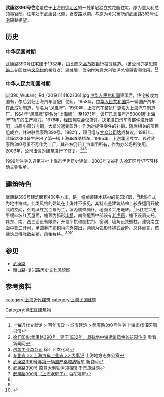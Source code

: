 {{上海市优秀历史建筑 |
省区市 = 上海市 |
名称 = 武康路390号住宅 |
图片 = [[File:Former_Residence_of_Italian_Consulate_General_Shanghai.JPG|240px]]|
编号 = 3-81 |
时代 = 1932年|
所在 = [[上海市|上海市]][[徐汇区|徐汇区]][[武康路_(上海)|武康路]]390号|
公布 = 1999年 |
}}
'''武康路390号住宅'''是位于[[上海市|上海市]][[徐汇区|徐汇区]]的一处单层独立式花园住宅，原为意大利总领事官邸。住宅处于[[武康路_(上海)|武康路]]北侧，泰安路以南，与原为黄兴寓所的[[武康路393号住宅|武康路393号住宅]]隔路相望。

==历史==
===中华民国时期===
武康路390号住宅建于1932年，由比商[[义品放款银行|义品放款银行]]投资建造。（该公司亦是[[思南路|思南路]]上花园住宅[[思南公馆#思南路51-95号住宅|义品村]]的投资者）建成后，住宅作为意大利驻沪总领事官邸使用。<ref name=yp>[http://www.yplib.org.cn/structure/jdsh/bnsz/jz_73906_1.htm 上海近代文献馆 > 百年市政 >	城市建筑 > 武康路390号住宅] {{Wayback|url=http://www.yplib.org.cn/structure/jdsh/bnsz/jz_73906_1.htm |date=20140714231741 }}上海市杨浦区图书馆</ref><ref name=kk>[http://shanghai.kankanews.com/shgov/2013-09-17/2750845.shtml 徐汇印象:武康路390号，建于1932年，具有地中海建筑风格的花园住宅] {{Wayback|url=http://shanghai.kankanews.com/shgov/2013-09-17/2750845.shtml |date=20140714175209 }}看看新闻网</ref>

===中华人民共和国时期===
[[File:390_Wukang_Rd_(20191114162236).jpg|thumb]]
{{参见|上汽集团}}
[[中华人民共和国|中华人民共和国]]建国后，住宅被收为国有，尔后划归上海汽车装配厂使用。1958年，[[中华人民共和国|中华人民共和国]]第一辆国产汽车在此成功制造，命名为“凤凰牌”。1960年，上海汽车装配厂更名为上海汽车制造厂。1964年“凤凰牌”更名为“上海牌”。至1975年，该厂已具备年产5000辆“上海牌”轿车的生产能力。1978年，经国务院会议商讨，决定进口汽车零部件进行装配，成品小部分内销，大部分返销国外，作为对提供零件的补偿。随后相关的项目组成立，并进驻武康路390号。1982年，项目组与[[大众公司|大众公司]]达成协议。1983年，武康路390号生产出了第一辆上海桑塔纳轿车。1995年，[[上汽集团|上汽集团]]成立。现时武康路390号虽不再作为工厂，其产权仍归上汽集团所有，作为办公场所使用。2003年，公司出资对建筑进行了修复。<ref>[http://whj.xh.sh.cn/xhwh_website/HTML/xhwh/xhwh_wwbh_wbdw/Info/Detail_25754.htm 汽车工业总公司] {{Wayback|url=http://whj.xh.sh.cn/xhwh_website/HTML/xhwh/xhwh_wwbh_wbdw/Info/Detail_25754.htm |date=20140714232514 }}徐汇区文化局</ref><ref>[http://shtong.gov.cn/newsite/node2/node2245/node65371/node65375/index.html 专业志 >> 上海汽车工业志 >> 大事记] {{Wayback|url=http://shtong.gov.cn/newsite/node2/node2245/node65371/node65375/index.html |date=20181228231615 }}上海地方志办公室</ref><ref>[http://news.china.com.cn/txt/2012-11/22/content_27198611.htm 武康路390号与第一辆国产桑塔纳轿车] {{Wayback|url=http://news.china.com.cn/txt/2012-11/22/content_27198611.htm |date=20140715000457 }}新浪网</ref>

1999年住宅入选第三批[[上海市优秀历史建筑|上海市优秀历史建筑]]，2003年又被列入[[徐汇区登记不可移动文物列表|徐汇区登记不可移动文物名单]]。

==建筑特色==
武康路390号建筑面积400平方米，是一幢单层砖木结构的花园洋房，<ref>[http://www.qjtrip.com/info/ShowDetail.aspx?Id=1244 武康路390号 原意大利驻沪领事馆] {{Wayback|url=http://www.qjtrip.com/info/ShowDetail.aspx?Id=1244 |date=20190823072409 }}千景旅游网</ref>建筑样式为地中海式。此类风格的建筑在上海并不多见，其特点是建筑结构上较多运用开放式的空间，外观以红瓦白墙为主，室内装饰简朴，地面多采用地砖。<ref>[http://www.zijianfang.cn/html/y2011/30105.html 武康路390号（上海老房子）] {{Wayback|url=http://www.zijianfang.cn/html/y2011/30105.html |date=20190822071906 }}自在建房</ref>此住宅采用平缓四坡红瓦屋面，檐顶为弧形[[山墙|山墙]]，南侧屋面中部设有[[老虎窗|老虎窗]]，檐下设置支托。其东、南、西三面设有敞廊，开设平拱和圆拱门、窗洞，墙角设扶壁柱。建筑南立面中部三开间，半圆券门廊稍稍向外突出，两侧为弧形环抱式台阶。总体而言，该建筑显得雅致新颖，风格独特。<ref name=yp></ref><ref name=kk></ref><ref>{{cite book|title=永不飘散的风情|author =惜珍|publisher=东方出版中心|page =181|isbn=9787547300169}}</ref>

==参见==
*[[武康路_(上海)|武康路]]
*[[衡山路-复兴路历史文化风貌区|衡山路-复兴路历史文化风貌区]]
==参考资料==
{{reflist|2}}
{{第三批上海市优秀历史建筑}}
[[category:上海近代建筑|category:上海近代建筑]]
[[category:上海民国建筑|category:上海民国建筑]]
[[Category:徐汇区建筑物|Category:徐汇区建筑物]]